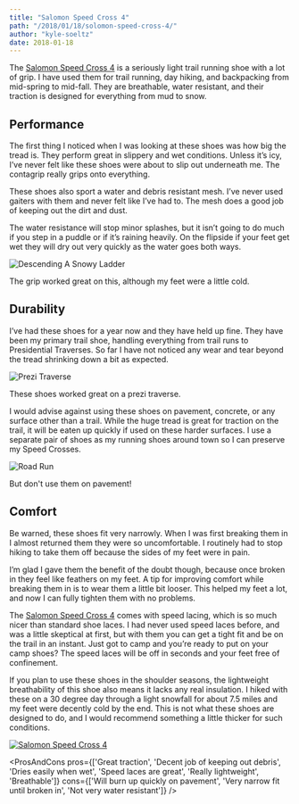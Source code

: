 ```yaml
---
title: "Salomon Speed Cross 4"
path: "/2018/01/18/solomon-speed-cross-4/"
author: "kyle-soeltz"
date: 2018-01-18
---
```


The [Salomon Speed Cross 4](https://www.amazon.com/Salomon-Speedcross-Runner-Everglade-Sulphur/dp/B01HD6279K/ref=as_li_ss_tl?s=apparel&ie=UTF8&qid=1521139613&sr=1-1-spons&nodeID=7141123011&psd=1&keywords=salomon+speedcross+4&psc=1&linkCode=ll1&tag=reconnectlife-20&linkId=19939ce9838b8844b2d09a023426f00a) is a seriously light trail running shoe with a lot of grip. I have used them for trail running, day hiking, and backpacking from mid-spring to mid-fall. They are breathable, water resistant, and their traction is designed for everything from mud to snow.

## Performance

The first thing I noticed when I was looking at these shoes was how big the tread is. They perform great in slippery and wet conditions. Unless it’s icy, I’ve never felt like these shoes were about to slip out underneath me. The contagrip really grips onto everything.

These shoes also sport a water and debris resistant mesh. I’ve never used gaiters with them and never felt like I’ve had to. The mesh does a good job of keeping out the dirt and dust.

The water resistance will stop minor splashes, but it isn’t going to do much if you step in a puddle or if it’s raining heavily. On the flipside if your feet get wet they will dry out very quickly as the water goes both ways.

![Descending A Snowy Ladder](20171202_084814-500x281.jpg)

<Figcaption>The grip worked great on this, although my feet were a little cold.</Figcaption>

## Durability

I’ve had these shoes for a year now and they have held up fine. They have been my primary trail shoe, handling everything from trail runs to Presidential Traverses. So far I have not noticed any wear and tear beyond the tread shrinking down a bit as expected.

![Prezi Traverse](prezi-traverse-500x281.jpg)

<Figcaption>These shoes worked great on a prezi traverse.</Figcaption>

I would advise against using these shoes on pavement, concrete, or any surface other than a trail. While the huge tread is great for traction on the trail, it will be eaten up quickly if used on these harder surfaces. I use a separate pair of shoes as my running shoes around town so I can preserve my Speed Crosses.

![Road Run](road-run-500x281.jpg)

<Figcaption>But don't use them on pavement!</Figcaption>

## Comfort

Be warned, these shoes fit very narrowly. When I was first breaking them in I almost returned them they were so uncomfortable. I routinely had to stop hiking to take them off because the sides of my feet were in pain.

I’m glad I gave them the benefit of the doubt though, because once broken in they feel like feathers on my feet. A tip for improving comfort while breaking them in is to wear them a little bit looser. This helped my feet a lot, and now I can fully tighten them with no problems.

The [Salomon Speed Cross 4](https://www.amazon.com/Salomon-Speedcross-Runner-Everglade-Sulphur/dp/B01HD6279K/ref=as_li_ss_tl?s=apparel&ie=UTF8&qid=1521139613&sr=1-1-spons&nodeID=7141123011&psd=1&keywords=salomon+speedcross+4&psc=1&linkCode=ll1&tag=reconnectlife-20&linkId=19939ce9838b8844b2d09a023426f00a) comes with speed lacing, which is so much nicer than standard shoe laces. I had never used speed laces before, and was a little skeptical at first, but with them you can get a tight fit and be on the trail in an instant. Just got to camp and you’re ready to put on your camp shoes? The speed laces will be off in seconds and your feet free of confinement.

If you plan to use these shoes in the shoulder seasons, the lightweight breathability of this shoe also means it lacks any real insulation. I hiked with these on a 30 degree day through a light snowfall for about 7.5 miles and my feet were decently cold by the end. This is not what these shoes are designed to do, and I would recommend something a little thicker for such conditions.

[![Salomon Speed Cross 4](solomon-speed-cross-product-500x286.jpg)](https://www.amazon.com/Salomon-Speedcross-Runner-Everglade-Sulphur/dp/B01HD6279K/ref=as_li_ss_tl?s=apparel&ie=UTF8&qid=1521139613&sr=1-1-spons&nodeID=7141123011&psd=1&keywords=salomon+speedcross+4&psc=1&linkCode=ll1&tag=reconnectlife-20&linkId=19939ce9838b8844b2d09a023426f00a)

<ProsAndCons  pros={['Great traction', 'Decent job of keeping out debris', 'Dries easily when wet', 'Speed laces are great', 'Really lightweight', 'Breathable']} cons={['Will burn up quickly on pavement', 'Very narrow fit until broken in', 'Not very water resistant']}  />

